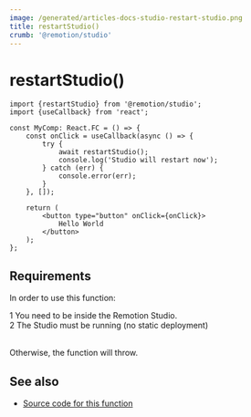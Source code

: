 ```yaml
---
image: /generated/articles-docs-studio-restart-studio.png
title: restartStudio()
crumb: '@remotion/studio'
---
```


# restartStudio()<AvailableFrom v="4.0.162"/>

```tsx twoslash title="MyComp.tsx"
import {restartStudio} from '@remotion/studio';
import {useCallback} from 'react';

const MyComp: React.FC = () => {
	const onClick = useCallback(async () => {
		try {
			await restartStudio();
			console.log('Studio will restart now');
		} catch (err) {
			console.error(err);
		}
	}, []);

	return (
		<button type="button" onClick={onClick}>
			Hello World
		</button>
	);
};
```

## Requirements

In order to use this function:

<Step>1</Step> You need to be inside the Remotion Studio.
<br />
<Step>2</Step> The Studio must be running (no static deployment)
<br />
<br />

Otherwise, the function will throw.

## See also

- [Source code for this function](https://github.com/remotion-dev/remotion/blob/main/packages/studio/src/api/restart-studio.ts)
